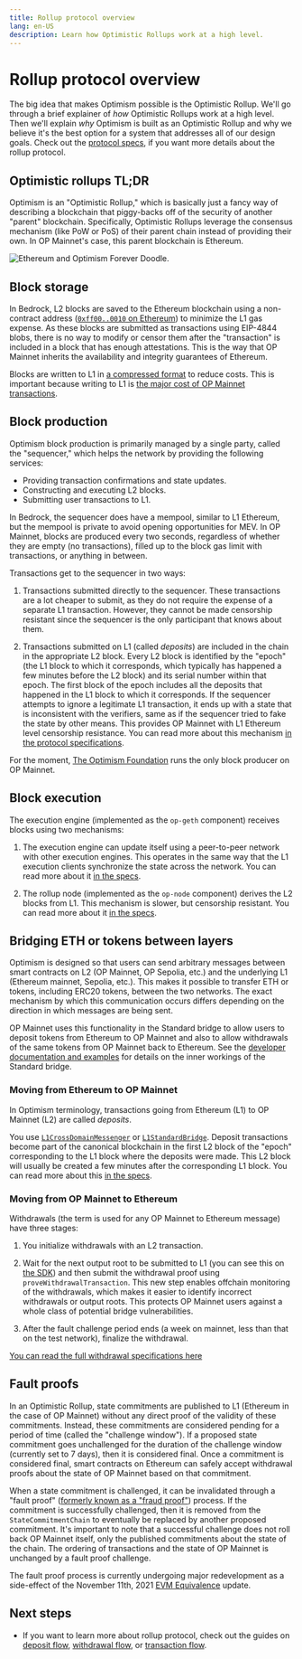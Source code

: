 ```yaml
---
title: Rollup protocol overview
lang: en-US
description: Learn how Optimistic Rollups work at a high level.
---
```


# Rollup protocol overview

The big idea that makes Optimism possible is the Optimistic Rollup.
We'll go through a brief explainer of *how* Optimistic Rollups work at a high level.
Then we'll explain *why* Optimism is built as an Optimistic Rollup and why we believe it's the best option for a system that addresses all of our design goals.
Check out the [protocol specs](https://specs.optimism.io/), if you want more details about the rollup protocol.

## Optimistic rollups TL;DR

Optimism is an "Optimistic Rollup," which is basically just a fancy way of describing a blockchain that piggy-backs off of the security of another "parent" blockchain.
Specifically, Optimistic Rollups leverage the consensus mechanism (like PoW or PoS) of their parent chain instead of providing their own. In OP Mainnet's case, this parent blockchain is Ethereum.

![Ethereum and Optimism Forever Doodle.](/img/op-stack/protocol/ethereum-optimism-forever.png)

## Block storage

In Bedrock, L2 blocks are saved to the Ethereum blockchain using a non-contract address ([`0xff00..0010` on Ethereum](https://etherscan.io/address/0xff00000000000000000000000000000000000010)) to minimize the L1 gas expense.
As these blocks are submitted as transactions using EIP-4844 blobs, there is no way to modify or censor them after the "transaction" is included in a block that has enough attestations.
This is the way that OP Mainnet inherits the availability and integrity guarantees of Ethereum.

Blocks are written to L1 in [a compressed format](https://specs.optimism.io/protocol/derivation.html#batch-submission-wire-format) to reduce costs.
This is important because writing to L1 is [the major cost of OP Mainnet transactions](/stack/transactions/fees).

## Block production

Optimism block production is primarily managed by a single party, called the "sequencer," which helps the network by providing the following services:

*   Providing transaction confirmations and state updates.
*   Constructing and executing L2 blocks.
*   Submitting user transactions to L1.

In Bedrock, the sequencer does have a mempool, similar to L1 Ethereum, but the mempool is private to avoid opening opportunities for MEV.
In OP Mainnet, blocks are produced every two seconds, regardless of whether they are empty (no transactions), filled up to the block gas limit with transactions, or anything in between.

Transactions get to the sequencer in two ways:

1.  Transactions submitted directly to the sequencer.
    These transactions are a lot cheaper to submit, as they do not require the expense of a separate L1 transaction. However, they cannot be made censorship resistant since the sequencer is the only participant that knows about them.

2.  Transactions submitted on L1 (called *deposits*) are included in the chain in the appropriate L2 block.
    Every L2 block is identified by the "epoch" (the L1 block to which it corresponds, which typically has happened a few minutes before the L2 block) and its serial number within that epoch.
    The first block of the epoch includes all the deposits that happened in the L1 block to which it corresponds.
    If the sequencer attempts to ignore a legitimate L1 transaction, it ends up with a state that is inconsistent with the verifiers, same as if the sequencer tried to fake the state by other means.
    This provides OP Mainnet with L1 Ethereum level censorship resistance.
    You can read more about this mechanism [in the protocol specifications](https://specs.optimism.io/protocol/derivation.html#deriving-the-transaction-list).

For the moment, [The Optimism Foundation](https://www.optimism.io/) runs the only block producer on OP Mainnet. 

## Block execution

The execution engine (implemented as the `op-geth` component) receives blocks using two mechanisms:

1.  The execution engine can update itself using a peer-to-peer network with other execution engines.
    This operates in the same way that the L1 execution clients synchronize the state across the network.
    You can read more about it [in the specs](https://specs.optimism.io/protocol/exec-engine.html#happy-path-sync).

2.  The rollup node (implemented as the `op-node` component) derives the L2 blocks from L1.
    This mechanism is slower, but censorship resistant.
    You can read more about it [in the specs](https://specs.optimism.io/protocol/exec-engine.html#worst-case-sync).

## Bridging ETH or tokens between layers

Optimism is designed so that users can send arbitrary messages between smart contracts on L2 (OP Mainnet, OP Sepolia, etc.) and the underlying L1 (Ethereum mainnet, Sepolia, etc.).
This makes it possible to transfer ETH or tokens, including ERC20 tokens, between the two networks.
The exact mechanism by which this communication occurs differs depending on the direction in which messages are being sent.

OP Mainnet uses this functionality in the Standard bridge to allow users to deposit tokens from Ethereum to OP Mainnet and also to allow withdrawals of the same tokens from OP Mainnet back to Ethereum.
See the [developer documentation and examples](/builders/app-developers/bridging/standard-bridge) for details on the inner workings of the Standard bridge.

### Moving from Ethereum to OP Mainnet

In Optimism terminology, transactions going from Ethereum (L1) to OP Mainnet (L2) are called *deposits*.

You use [`L1CrossDomainMessenger`](https://github.com/ethereum-optimism/optimism/blob/v1.1.4/packages/contracts-bedrock/src/L1/L1CrossDomainMessenger.sol) or [`L1StandardBridge`](https://github.com/ethereum-optimism/optimism/blob/v1.1.4/packages/contracts-bedrock/src/L1/L1StandardBridge.sol).
Deposit transactions become part of the canonical blockchain in the first L2 block of the "epoch" corresponding to the L1 block where the deposits were made.
This L2 block will usually be created a few minutes after the corresponding L1 block.
You can read more about this [in the specs](https://specs.optimism.io/protocol/deposits.html).

### Moving from OP Mainnet to Ethereum

Withdrawals (the term is used for any OP Mainnet to Ethereum message) have three stages:

1.  You initialize withdrawals with an L2 transaction.

2.  Wait for the next output root to be submitted to L1 (you can see this on [the SDK](https://sdk.optimism.io)) and then submit the withdrawal proof using `proveWithdrawalTransaction`.
    This new step enables offchain monitoring of the withdrawals, which makes it easier to identify incorrect withdrawals or output roots.
    This protects OP Mainnet users against a whole class of potential bridge vulnerabilities.

3.  After the fault challenge period ends (a week on mainnet, less than that on the test network), finalize the withdrawal.

[You can read the full withdrawal specifications here](https://specs.optimism.io/protocol/withdrawals.html)

## Fault proofs

In an Optimistic Rollup, state commitments are published to L1 (Ethereum in the case of OP Mainnet) without any direct proof of the validity of these commitments.
Instead, these commitments are considered pending for a period of time (called the "challenge window").
If a proposed state commitment goes unchallenged for the duration of the challenge window (currently set to 7 days), then it is considered final.
Once a commitment is considered final, smart contracts on Ethereum can safely accept withdrawal proofs about the state of OP Mainnet based on that commitment.

When a state commitment is challenged, it can be invalidated through a "fault proof" ([formerly known as a "fraud proof"](https://specs.optimism.io/experimental/fault-proof/index.html)) process.
If the commitment is successfully challenged, then it is removed from the `StateCommitmentChain` to eventually be replaced by another proposed commitment.
It's important to note that a successful challenge does not roll back OP Mainnet itself, only the published commitments about the state of the chain.
The ordering of transactions and the state of OP Mainnet is unchanged by a fault proof challenge.

The fault proof process is currently undergoing major redevelopment as a side-effect of the November 11th, 2021 [EVM Equivalence](https://web.archive.org/web/20231127160757/https://medium.com/ethereum-optimism/introducing-evm-equivalence-5c2021deb306) update.

## Next steps

*   If you want to learn more about rollup protocol, check out the guides on [deposit flow](/stack/transactions/deposit-flow), [withdrawal flow](/stack/transactions/withdrawal-flow), or [transaction flow](/stack/transactions/transaction-flow).
